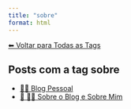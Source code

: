 ```yaml
---
title: "sobre"
format: html
---
```


[⬅ Voltar para Todas as Tags](../tags.qmd)

## Posts com a tag **sobre**

- [🧑‍💻 Blog Pessoal](/posts/pessoal/index.html)
- [📘 🧑‍💻 Sobre o Blog e Sobre Mim](/posts/pessoal/sobre-o-blog.html)
